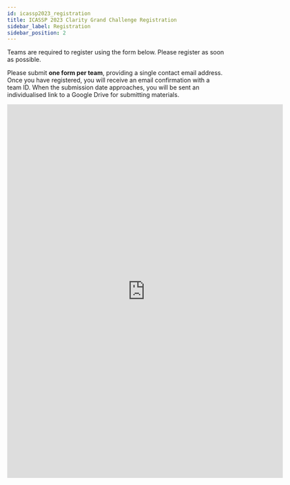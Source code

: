 ```yaml
---
id: icassp2023_registration
title: ICASSP 2023 Clarity Grand Challenge Registration
sidebar_label: Registration
sidebar_position: 2
---
```


Teams are required to register using the form below. Please register as soon as possible.

Please submit **one form per team**, providing a single contact email address. Once you have registered, you will receive an email confirmation with a team ID. When the submission date approaches, you will be sent an individualised link to a Google Drive for submitting materials.

<iframe src="https://docs.google.com/forms/d/e/1FAIpQLSci4LDa8YhK_O9gGWimCTqIsn3SK_qt43mfLes8HoDViYZa4w/viewform?usp=share_link" width="640" height="869" frameborder="0" marginheight="0" marginwidth="0">Loading…</iframe>

